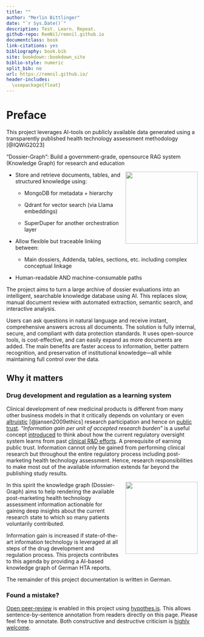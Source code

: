 ```yaml
---
title: ""
author: "Merlin Bittlinger"
date: "`r Sys.Date()`"
description: Test. Learn. Repeat.
github-repo: RemNil/remnil.github.io
documentclass: book
link-citations: yes
bibliography: book.bib
site: bookdown::bookdown_site
biblio-style: numeric
split_bib: no
url: https://remnil.github.io/
header-includes:
  \usepackage{float}
---
```


# Preface {-}
This project leverages AI-tools on publicly available data generated using a transparently published health technology assessment methodology [@IQWiG2023]

"Dossier-Graph": Build a government-grade, opensource RAG system (Knowledge Graph) for research and education

<p style="float: right; margin: 0 0 1em 1em;">
  <img src="images/GRAF.jpeg" width="190px">
</p>

- Store and retrieve documents, tables, and structured knowledge using: 

  - MongoDB for metadata + hierarchy

  - Qdrant for vector search (via Llama embeddings)

  - SuperDuper for another orchestration layer

- Allow flexible but traceable linking between:

  - Main dossiers, Addenda, tables, sections, etc. including complex conceptual linkage

- Human-readable AND machine-consumable paths


The project aims to turn a large archive of dossier evaluations into an intelligent, searchable knowledge database using AI. This replaces slow, manual document review with automated extraction, semantic search, and interactive analysis. 

Users can ask questions in natural language and receive instant, comprehensive answers across all documents. The solution is fully internal, secure, and compliant with data protection standards. It uses open-source tools, is cost-effective, and can easily expand as more documents are added. The main benefits are faster access to information, better pattern recognition, and preservation of institutional knowledge—all while maintaining full control over the data.

## Why it matters {-}
### Drug development and regulation as a learning system {-}
Clinical development of new medicinal products is different from many other business models in that it critically depends on voluntary or even [altruistic](https://onlinelibrary.wiley.com/doi/abs/10.1353/hcr.0.0164) [@jansen2009ethics] research participation and hence on [public trust](https://academic.oup.com/bjps/advance-article-abstract/doi/10.1093/bjps/axz023/5524669?redirectedFrom=fulltext). *"Information gain per unit of accepted research burden"* is a useful concept [introduced](https://www.youtube.com/watch?v=5ECTE0gbwFU=0m52s) to think about how the current regulatory oversight system learns from past [clinical R&D efforts](https://www.ema.europa.eu/en/documents/other/laboratory-patient-journey-centrally-authorised-medicine_en.pdf). A prerequisite of earning public trust. Information cannot only be gained from performing clinical research but throughout the entire regulatory process including post-marketing health technology assessment. Hence, research responsibilities to make most out of the available information extends far beyond the publishing study results. 

<p style="float: right; margin: 0 0 1em 1em;">
  <img src="https://media.giphy.com/media/niL4NM57bz2gw/giphy.gif" width="190px">
</p>

In this spirit the knowledge graph (Dossier-Graph) 
aims to help rendering the available post-marketing health technology assessment information actionable for gaining deep insights about the current research state to which so many patients voluntarily contributed. 

Information gain is increased if state-of-the-art information technology is leveraged at all steps of the drug development and regulation process. This projects contributes to this agenda by providing a AI-based knowledge graph of German HTA reports.

The remainder of this project documentation is written in German.



### Found a mistake? {-}
[Open peer-review](http://www.openreviewtoolkit.org/) is enabled in this project using [hypothes.is](https://web.hypothes.is/). This allows sentence-by-sentence annotation from readers directly on this page. Please feel free to annotate. Both constructive and destructive criticism is [highly welcome](http://www.youtube.com/watch?v=ztmvtKLuR7I&t=10m48s).